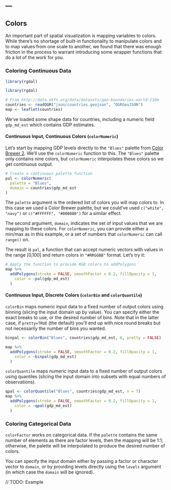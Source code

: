 ---
---

## Colors

An important part of spatial visualization is mapping variables to colors. While there's no shortage of built-in functionality to manipulate colors and to map values from one scale to another, we found that there was enough friction in the process to warrant introducing some wrapper functions that do a lot of the work for you.

### Coloring Continuous Data

```r
library(rgdal)
```
```r
library(rgdal)

# From http://data.okfn.org/data/datasets/geo-boundaries-world-110m
countries <- readOGR("json/countries.geojson", "OGRGeoJSON")
map <- leaflet(countries)
```

We've loaded some shape data for countries, including a numeric field `gdp_md_est` which contains GDP estimates.

#### Continuous Input, Continuous Colors (`colorNumeric`)

Let's start by mapping GDP levels directly to the `"Blues"` palette from [Color Brewer 2](http://colorbrewer2.org). We'll use the `colorNumeric` function to this. The `"Blues"` palette only contains nine colors, but `colorNumeric` interpolates these colors so we get continuous output.

```r
# Create a continuous palette function
pal <- colorNumeric(
  palette = "Blues",
  domain = countries$gdp_md_est
)
```

The `palette` argument is the ordered list of colors you will map colors to. In this case we used a Color Brewer palette, but we could've used `c("white", "navy")` or `c("#FFFFFF", "#000080")` for a similar effect.

The second argument, `domain`, indicates the set of input values that we are mapping to these colors. For `colorNumeric`, you can provide either a min/max as in this example, or a set of numbers that `colorNumeric` can call `range()` on.

The result is `pal`, a function that can accept numeric vectors with values in the range [0,100] and return colors in `"#RRGGBB"` format. Let's try it:

```r
# Apply the function to provide RGB colors to addPolygons
map %>%
  addPolygons(stroke = FALSE, smoothFactor = 0.2, fillOpacity = 1,
    color = ~pal(gdp_md_est)
  )
```

#### Continuous Input, Discrete Colors (`colorBin` and `colorQuantile`)

`colorBin` maps numeric input data to a fixed number of output colors using binning (slicing the input domain up by value). You can specify either the exact breaks to use, or the desired number of bins. Note that in the latter case, if `pretty=TRUE` (the default) you'll end up with nice round breaks but not necessarily the number of bins you wanted.

```r
binpal <- colorBin("Blues", countries$gdp_md_est, 6, pretty = FALSE)

map %>%
  addPolygons(stroke = FALSE, smoothFactor = 0.2, fillOpacity = 1,
    color = ~binpal(gdp_md_est)
  )
```

`colorQuantile` maps numeric input data to a fixed number of output colors using quantiles (slicing the input domain into subsets with equal numbers of observations).

```r
qpal <- colorQuantile("Blues", countries$gdp_md_est, n = 7)
map %>%
  addPolygons(stroke = FALSE, smoothFactor = 0.2, fillOpacity = 1,
    color = ~qpal(gdp_md_est)
  )
```

### Coloring Categorical Data

`colorFactor` works on categorical data. If the `palette` contains the same number of elements as there are factor levels, then the mapping will be 1:1; otherwise, the palette will be interpolated to produce the desired number of colors.

You can specify the input domain either by passing a factor or character vector to `domain`, or by providing levels directly using the `levels` argument (in which case the `domain` will be ignored).

// TODO: Example
